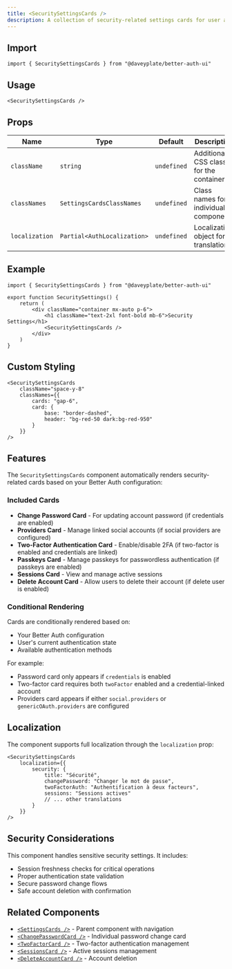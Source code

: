 ```yaml
---
title: <SecuritySettingsCards />
description: A collection of security-related settings cards for user account protection
---
```


## Import

```tsx
import { SecuritySettingsCards } from "@daveyplate/better-auth-ui"
```

## Usage

```tsx
<SecuritySettingsCards />
```

## Props

| Name           | Type                            | Default     | Description                                |
|----------------|---------------------------------|-------------|--------------------------------------------|
| `className`    | `string`                        | `undefined` | Additional CSS classes for the container   |
| `classNames`   | `SettingsCardsClassNames`       | `undefined` | Class names for individual components      |
| `localization` | `Partial<AuthLocalization>`     | `undefined` | Localization object for translations       |

## Example

```tsx
import { SecuritySettingsCards } from "@daveyplate/better-auth-ui"

export function SecuritySettings() {
    return (
        <div className="container mx-auto p-6">
            <h1 className="text-2xl font-bold mb-6">Security Settings</h1>
            <SecuritySettingsCards />
        </div>
    )
}
```

## Custom Styling

```tsx
<SecuritySettingsCards
    className="space-y-8"
    classNames={{
        cards: "gap-6",
        card: {
            base: "border-dashed",
            header: "bg-red-50 dark:bg-red-950"
        }
    }}
/>
```

## Features

The `SecuritySettingsCards` component automatically renders security-related cards based on your Better Auth configuration:

### Included Cards

- **Change Password Card** - For updating account password (if credentials are enabled)
- **Providers Card** - Manage linked social accounts (if social providers are configured)
- **Two-Factor Authentication Card** - Enable/disable 2FA (if two-factor is enabled and credentials are linked)
- **Passkeys Card** - Manage passkeys for passwordless authentication (if passkeys are enabled)
- **Sessions Card** - View and manage active sessions
- **Delete Account Card** - Allow users to delete their account (if delete user is enabled)

### Conditional Rendering

Cards are conditionally rendered based on:
- Your Better Auth configuration
- User's current authentication state
- Available authentication methods

For example:
- Password card only appears if `credentials` is enabled
- Two-factor card requires both `twoFactor` enabled and a credential-linked account
- Providers card appears if either `social.providers` or `genericOAuth.providers` are configured

## Localization

The component supports full localization through the `localization` prop:

```tsx
<SecuritySettingsCards
    localization={{
        security: {
            title: "Sécurité",
            changePassword: "Changer le mot de passe",
            twoFactorAuth: "Authentification à deux facteurs",
            sessions: "Sessions actives"
            // ... other translations
        }
    }}
/>
```

## Security Considerations

This component handles sensitive security settings. It includes:
- Session freshness checks for critical operations
- Proper authentication state validation
- Secure password change flows
- Safe account deletion with confirmation

## Related Components

- [`<SettingsCards />`](/docs/components/settings-cards) - Parent component with navigation
- [`<ChangePasswordCard />`](/docs/components/change-password-card) - Individual password change card
- [`<TwoFactorCard />`](/docs/components/two-factor-card) - Two-factor authentication management
- [`<SessionsCard />`](/docs/components/sessions-card) - Active sessions management
- [`<DeleteAccountCard />`](/docs/components/delete-account-card) - Account deletion 